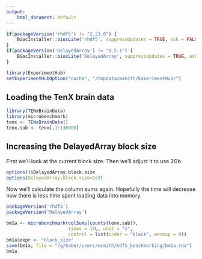 ```yaml
---
output: 
    html_document: default
---
```


```r
if(packageVersion('rhdf5') != "2.23.0") {
    BiocInstaller::biocLite('rhdf5', suppressUpdates = TRUE, ask = FALSE)
}
if(packageVersion('DelayedArray') != "0.5.1") {
    BiocInstaller::biocLite('DelayedArray', suppressUpdates = TRUE, ask = FALSE)
}

library(ExperimentHub)
setExperimentHubOption("cache", "/tmpdata/msmith/ExperimentHub/")
```
    
## Loading the TenX brain data
    
```r
library(TENxBrainData)
library(microbenchmark)
tenx <- TENxBrainData()
tenx.sub <- tenx[,1:130000]
```

## Increasing the DelayedArray block size

First we'll look at the current block size.  Then we'll adjust it to use 2Gb.

```r
options()$DelayedArray.block.size
options(DelayedArray.block.size=2e9)
```

Now we'll calculate the column sums again.  Hopefully the time will decrease now there is less time spent loading data into memory.

```r
packageVersion('rhdf5')
packageVersion('DelayedArray')

bm1a <- microbenchmark(colSums(counts(tenx.sub)), 
                       times = 15L, unit = "s",
                       control = list(order = "block", warmup = 0))
bm1a$expr <- "block_size"
save(bm1a, file = "/g/huber/users/msmith/hdf5_benchmarking/bm1a.rda")
bm1a
```



